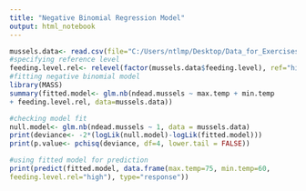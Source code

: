 ---
title: "Negative Binomial Regression Model"
output: html_notebook
---

```{r}
mussels.data<- read.csv(file="C:/Users/ntlmp/Desktop/Data_for_Exercises/Exercise6.2Data.csv", header=TRUE, sep=",") 
#specifying reference level
feeding.level.rel<- relevel(factor(mussels.data$feeding.level), ref="high")
#fitting negative binomial model
library(MASS)
summary(fitted.model<- glm.nb(ndead.mussels ~ max.temp + min.temp 
+ feeding.level.rel, data=mussels.data))

#checking model fit
null.model<- glm.nb(ndead.mussels ~ 1, data = mussels.data)
print(deviance<- -2*(logLik(null.model)-logLik(fitted.model)))
print(p.value<- pchisq(deviance, df=4, lower.tail = FALSE))

#using fitted model for prediction
print(predict(fitted.model, data.frame(max.temp=75, min.temp=60, 
feeding.level.rel="high"), type="response"))
```

